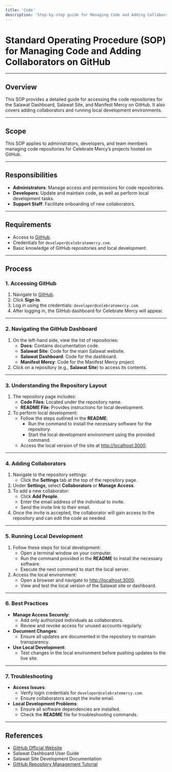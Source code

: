 ```yaml
---
title: 'Code'
description: 'Step-by-step guide for Managing Code and Adding Collaborators on GitHub'
---
```


# Standard Operating Procedure (SOP) for Managing Code and Adding Collaborators on GitHub

---

## Overview
This SOP provides a detailed guide for accessing the code repositories for the Salawat Dashboard, Salawat Site, and Manifest Mercy on GitHub. It also covers adding collaborators and running local development environments.

---

## Scope
This SOP applies to administrators, developers, and team members managing code repositories for Celebrate Mercy’s projects hosted on GitHub.

---

## Responsibilities
- **Administrators**: Manage access and permissions for code repositories.
- **Developers**: Update and maintain code, as well as perform local development tasks.
- **Support Staff**: Facilitate onboarding of new collaborators.

---

## Requirements
- Access to [GitHub](https://github.com).
- Credentials for `developer@celebratemercy.com`.
- Basic knowledge of GitHub repositories and local development.

---

## Process

### 1. Accessing GitHub
1. Navigate to [GitHub](https://github.com).
2. Click **Sign In**.
3. Log in using the credentials: `developer@celebratemercy.com`.
4. After logging in, the GitHub dashboard for Celebrate Mercy will appear.

---

### 2. Navigating the GitHub Dashboard
1. On the left-hand side, view the list of repositories:
   - **Docs**: Contains documentation code.
   - **Salawat Site**: Code for the main Salawat website.
   - **Salawat Dashboard**: Code for the dashboard.
   - **Manifest Mercy**: Code for the Manifest Mercy project.
2. Click on a repository (e.g., **Salawat Site**) to access its contents.

---

### 3. Understanding the Repository Layout
1. The repository page includes:
   - **Code Files**: Located under the repository name.
   - **README File**: Provides instructions for local development.
2. To perform local development:
   - Follow the steps outlined in the **README**:
     - Run the command to install the necessary software for the repository.
     - Start the local development environment using the provided command.
   - Access the local version of the site at [http://localhost:3000](http://localhost:3000).

---

### 4. Adding Collaborators
1. Navigate to the repository settings:
   - Click the **Settings** tab at the top of the repository page.
2. Under **Settings**, select **Collaborators** or **Manage Access**.
3. To add a new collaborator:
   - Click **Add People**.
   - Enter the email address of the individual to invite.
   - Send the invite link to their email.
4. Once the invite is accepted, the collaborator will gain access to the repository and can edit the code as needed.

---

### 5. Running Local Development
1. Follow these steps for local development:
   - Open a terminal window on your computer.
   - Run the command provided in the **README** to install the necessary software.
   - Execute the next command to start the local server.
2. Access the local environment:
   - Open a browser and navigate to [http://localhost:3000](http://localhost:3000).
   - View and test the local version of the Salawat site or dashboard.

---

### 6. Best Practices
- **Manage Access Securely**:
  - Add only authorized individuals as collaborators.
  - Review and revoke access for unused accounts regularly.
- **Document Changes**:
  - Ensure all updates are documented in the repository to maintain transparency.
- **Use Local Development**:
  - Test changes in the local environment before pushing updates to the live site.

---

### 7. Troubleshooting
- **Access Issues**:
  - Verify login credentials for `developer@celebratemercy.com`.
  - Ensure collaborators accept the invite email.
- **Local Development Problems**:
  - Ensure all software dependencies are installed.
  - Check the **README** file for troubleshooting commands.

---

## References
- [GitHub Official Website](https://github.com)
- Salawat Dashboard User Guide
- Salawat Site Development Documentation
- [GitHub Repository Management Tutorial](https://www.loom.com/share/42b94fce1e55475a86ba8e899b1fd26d?sid=bd5942aa-127b-4224-ad71-3772b75ae237)


